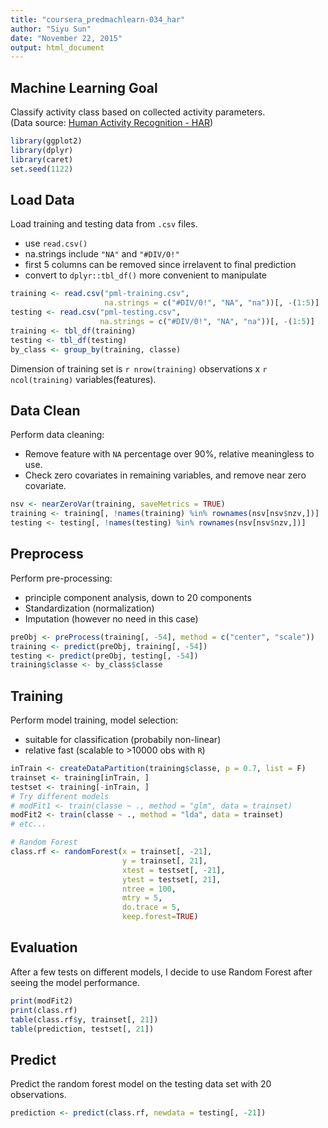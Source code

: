 ```yaml
---
title: "coursera_predmachlearn-034_har"
author: "Siyu Sun"
date: "November 22, 2015"
output: html_document
---
```


## Machine Learning Goal  
  
Classify activity class based on collected activity parameters.  
(Data source:
[Human Activity Recognition - HAR](http://groupware.les.inf.puc-rio.br/har))


```r
library(ggplot2)
library(dplyr)
library(caret)
set.seed(1122)
```


## Load Data  
  
Load training and testing data from `.csv` files.  

* use `read.csv()`  
* na.strings include `"NA"` and `"#DIV/0!"`  
* first 5 columns can be removed since irrelavent to final prediction  
* convert to `dplyr::tbl_df()` more convenient to manipulate  

```r
training <- read.csv("pml-training.csv", 
                     na.strings = c("#DIV/0!", "NA", "na"))[, -(1:5)]
testing <- read.csv("pml-testing.csv", 
                    na.strings = c("#DIV/0!", "NA", "na"))[, -(1:5)]
training <- tbl_df(training)
testing <- tbl_df(testing)
by_class <- group_by(training, classe)

```

Dimension of training set is `r nrow(training)` observations x 
`r ncol(training)` variables(features).   

## Data Clean  

Perform data cleaning:  

* Remove feature with `NA` percentage over 90%, relative meaningless to use.
* Check zero covariates in remaining variables, and remove near zero covariate.
  
```r
nsv <- nearZeroVar(training, saveMetrics = TRUE)
training <- training[, !names(training) %in% rownames(nsv[nsv$nzv,])]
testing <- testing[, !names(testing) %in% rownames(nsv[nsv$nzv,])]

```


## Preprocess

Perform pre-processing:  

* principle component analysis, down to 20 components
* Standardization (normalization)
* Imputation (however no need in this case)

```r
preObj <- preProcess(training[, -54], method = c("center", "scale"))
training <- predict(preObj, training[, -54])
testing <- predict(preObj, testing[, -54])
training$classe <- by_class$classe

```

## Training
  
Perform model training, model selection:  

* suitable for classification (probabily non-linear)
* relative fast (scalable to >10000 obs with `R`)



```r
inTrain <- createDataPartition(training$classe, p = 0.7, list = F)
trainset <- training[inTrain, ]
testset <- training[-inTrain, ]
# Try different models
# modFit1 <- train(classe ~ ., method = "glm", data = trainset)
modFit2 <- train(classe ~ ., method = "lda", data = trainset)
# etc...

# Random Forest
class.rf <- randomForest(x = trainset[, -21], 
                         y = trainset[, 21], 
                         xtest = testset[, -21], 
                         ytest = testset[, 21], 
                         ntree = 100,
                         mtry = 5,
                         do.trace = 5,
                         keep.forest=TRUE)


```


## Evaluation

After a few tests on different models, I decide to use Random Forest after 
seeing the model performance.  

```r
print(modFit2)
print(class.rf)
table(class.rf$y, trainset[, 21])
table(prediction, testset[, 21])

```
  
  
## Predict
  
Predict the random forest model on the testing data set with 20 observations.  

```r
prediction <- predict(class.rf, newdata = testing[, -21])

```













